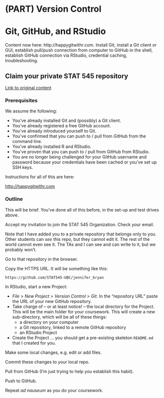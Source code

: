 # (PART) Version Control {-} 

# Git, GitHub, and RStudio {#version-control}

Content now here: http://happygitwithr.com. Install Git, install a Git client or GUI, establish pull/push connection from computer to GitHub in the shell, establish GitHub connection via RStudio, credential caching, troubleshooting.

## Claim your private STAT 545 repository

[Link to original content](http://stat545.com/git08_claim-stat545-repo.html)

### Prerequisites

We assume the following: 

  * You've already installed Git and (possibly) a Git client.
  * You've already registered a free GitHub account.
  * You've already introduced yourself to Git.
  * You've confirmed that you can push to / pull from GitHub from the command line.
  * You've already installed R and RStudio.
  * You've proven that you can push to / pull from GitHub from RStudio.
  * You are no longer being challenged for your GitHub username and password because your credentials have been cached or you've set up SSH keys.
  
Instructions for all of this are here:

<http://happygitwithr.com>

### Outline

This will be brief. You've done all of this before, in the set-up and test drives above.

Accept my invitation to join the STAT 545 Organization. Check your email.

Note that I have added you to a private repository that belongs only to you. Other students can *see* this repo, but they cannot edit it. The rest of the world cannot even see it. The TAs and I can see and can write to it, but we probably won't.

Go to that repository in the browser.

Copy the HTTPS URL. It will be something like this:

``` shell
https://github.com/STAT545-UBC/jennifer_bryan
```

In RStudio, start a new Project:

  * *File > New Project > Version Control > Git*. In the "repository URL" paste the URL of your new GitHub repository.
  * Take charge of -- or at least notice! -- the local directory for the Project. This will be the main folder for your coursework. This will create a new sub-directory, which will be all of these things:
    - a directory on your computer
    - a Git repository, linked to a remote GitHub repository
    - an RStudio Project
  * Create the Project ... you should get a pre-existing skeleton `README.md` that I created for you.

Make some local changes, e.g. edit or add files.

Commit these changes to your local repo.

Pull from GitHub (I'm just trying to help you establish this habit).

Push to GitHub.

Repeat *ad nauseum* as you do your coursework.
